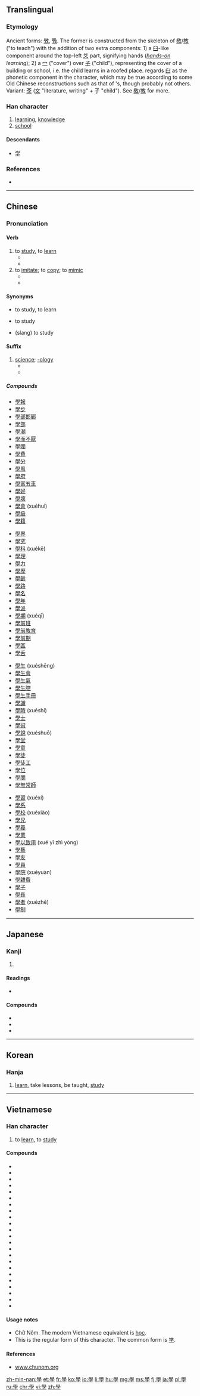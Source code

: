 {{also|学}}
==Translingual==
{{stroke order|type=animate}}
{{stroke order|type=alternative}}<!-- Are these traditional/modern, in some order? Check at commons too. -->

===Etymology===
{{Han etyl}}
Ancient forms: [[斆]], [[斅]]. The former is constructed from the skeleton of [[敎]]/[[教]] ("to teach") with the addition of two extra components: 1) a [[臼]]-like component around the top-left [[爻]] part, signifying hands (''[[hands-on]] learning''); 2) a [[冖]] ("cover") over [[子]] ("child"), representing the cover of a building or school, i.e. the child learns in a roofed place. ''{{w|Shuowen}}'' regards [[臼]] as the phonetic component in the character, which may be true according to some Old Chinese reconstructions such as that of {{w|Pan Wuyun}}'s, though probably not others. Variant: [[斈]] ([[文]] "literature, writing" + 子 "child"). See [[敎]]/[[教]] for more.

===Han character===
{{Han char|rn=39|rad=子|as=13|sn=16|four=7740<sub>7</sub>|canj=竹月弓木 (HBND)|ids=⿱𦥯子}}

# [[learning]], [[knowledge]]
# [[school]]

====Descendants====
* [[学]]

===References===
* {{Han ref|kx=0280.280|dkj=07033|dj=0549.270|hdz=21019.110|uh=5B78|ud=23416|bh=BEC7|bd=48839}}

----

==Chinese==
{{zh-forms|s=学}}

===Pronunciation===
{{zh-pron
|m=xué
|c=hok6
|h=
|mn=o̍h/ha̍k
|mn_note=o̍h - vernacular, ha̍k - literary
|w=
|mc=y
|oc=y
|ma=zh-xué.ogg
|cat=n
}}

====Verb====
{{zh-verb|s}}

# to [[study]], to [[learn]]
#* {{zh-usex|我 父母親 希望 我 '''學''' 醫，但是 我 不 願意|My parents hoped I would '''study''' medicine, but I didn't want to.}}
#* {{zh-usex|我 打算 學 攝影。|I plan to learn photography.}}
# to [[imitate]]; to [[copy]]; to [[mimic]]
#* {{zh-usex|我 妹妹 什麼 都 '''學''' 我。|My little sister likes to '''copy''' everything I do.}}
#* {{zh-usex|鸚鵡 '''學''' 人 語。|Parrots '''imitate''' human speech.}}

====Synonyms====
* {{zh-l|學習/学习|xuéxí}} to study, to learn
* {{zh-l|讀書/读书|dúshū}} to study
* {{zh-l|唸書/念书|niànshū}} (slang) to study

====Suffix====
{{zh-suf|s}}

# [[science]]; [[-ology]]
#* {{zh-usex|化學|chemistry}}
#* {{zh-usex|生物學|biology}}

=====Compounds=====
{{rel-top4}}
* [[學報]]
* [[學步]]
* [[學部邯鄲]]
* [[學部]]
* [[學潮]]
* [[學而不厭]]
* [[學閥]]
* [[學費]]
* [[學分]]
* [[學風]]
* [[學府]]
* [[學富五車]]
* [[學好]]
* [[學壞]]
* [[學會]] (xuéhuì)
* [[學級]]
* [[學籍]]
{{rel-mid4}}
* [[學界]]
* [[學究]]
* [[學科]] (xuékē)
* [[學理]]
* [[學力]]
* [[學歷]]
* [[學齡]]
* [[學路]]
* [[學名]]
* [[學年]]
* [[學派]]
* [[學期]] (xuéqī)
* [[學前班]]
* [[學前教育]]
* [[學前期]]
* [[學區]]
* [[學舌]]
{{rel-mid4}}
* [[學生]] (xuéshēng)
* [[學生會]]
* [[學生氣]]
* [[學生腔]]
* [[學生手冊]]
* [[學識]]
* [[學時]] (xuéshí)
* [[學士]]
* [[學術]]
* [[學說]] (xuéshuō)
* [[學堂]]
* [[學童]]
* [[學徒]]
* [[學徒工]]
* [[學位]]
* [[學問]]
* [[學無常師]]
{{rel-mid4}}
* [[學習]] (xuéxí)
* [[學系]]
* [[學校]] (xuéxiào)
* [[學兄]]
* [[學養]]
* [[學業]]
* [[學以致用]] (xué yǐ zhì yòng)
* [[學藝]]
* [[學友]]
* [[學員]]
* [[學院]] (xuéyuàn)
* [[學雜費]]
* [[學子]]
* [[學長]]
* [[學者]] (xuézhě)
* [[學制]]
{{rel-bottom}}

----

==Japanese==

===Kanji===
{{ja-kanji|grade=9|rs=子13|style=ky|shin=学}}

# {{defn|lang=ja|sort=子13}}

====Readings====
* {{ja-readings
|goon=[[がく]] (gaku)
|kanon=[[がく]] (gaku)
|kun=[[まなぶ]] (manabu)}}

====Compounds====
* {{l|ja|sc=Jpan|蘭學|tr=らんがく, rangaku}}
* {{l|ja|sc=Jpan|學校|tr=がっこう, gakkō}}
* {{l|ja|sc=Jpan|學生|tr=がくせい, gakusei}}

----

==Korean==

===Hanja===
{{ko-hanja|hangeul=학|rv=hak|mr=hak|y=hak|eumhun=배우다|ehrv=bae-uda|ehmr=paeuda|ehy=pay.uta}}

# [[learn]], take lessons, be taught, [[study]]

----

==Vietnamese==

===Han character===
{{vi-hantu|[[học]], [[hục]]|rs=子13}}

# to [[learn]], to [[study]]

====Compounds====
* {{l|vi|學習|tr=[[học tập]]}}
* {{l|vi|哲學|tr=[[triết học]]}}
* {{l|vi|神學|tr=[[thần học]]}}
* {{l|vi|學生|tr=[[học sinh]]}}
* {{l|vi|大學|tr=[[đại học]]}}
* {{l|vi|科學|tr=[[khoa học]]}}
* {{l|vi|小學|tr=[[tiểu học]]}}
* {{l|vi|𠰺學|tr=[[dạy học]]}}
* {{l|vi|中學|tr=[[trung học]]}}
* {{l|vi|儒學|tr=[[Nho học]]}}
* {{l|vi|化學|tr=[[hoá học]]}}
* {{l|vi|場學|tr=[[trường học]]}}
* {{l|vi|學院|tr=[[học viện]]}}
* {{l|vi|生學|tr=[[sinh học]]}}
* {{l|vi|藥學|tr=[[dược học]]}}
* {{l|vi|人類學|tr=[[nhân loại học]]}}
* {{l|vi|分類學|tr=[[phân loại học]]}}
* {{l|vi|動物學|tr=[[động vật học]]}}
* {{l|vi|場大學|tr=[[trường đại học]]}}
* {{l|vi|場小學|tr=[[trường tiểu học]]}}
* {{l|vi|地質學|tr=[[địa chất học]]}}
* {{l|vi|考古學|tr=[[khảo cổ học]]}}
* {{l|vi|古生物學|tr=[[cổ sinh vật học]]}}

====Usage notes====
* Chữ Nôm. The modern Vietnamese equivalent is [[học]].
* This is the regular form of this character. The common form is [[学]].

====References====
* [http://www.chunom.org/pages/學 www.chunom.org]

[[zh-min-nan:學]]
[[et:學]]
[[fr:學]]
[[ko:學]]
[[io:學]]
[[li:學]]
[[hu:學]]
[[mg:學]]
[[ms:學]]
[[fj:學]]
[[ja:學]]
[[pl:學]]
[[ru:學]]
[[chr:學]]
[[vi:學]]
[[zh:學]]